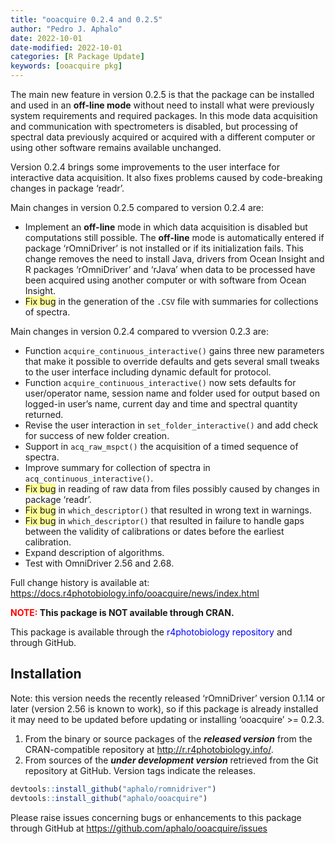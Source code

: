 ```yaml
---
title: "ooacquire 0.2.4 and 0.2.5"
author: "Pedro J. Aphalo"
date: 2022-10-01
date-modified: 2022-10-01
categories: [R Package Update]
keywords: [ooacquire pkg]
---
```


The main new feature in version 0.2.5 is that the package can be installed and used in an <strong>off-line mode</strong> without need to install what were previously system requirements and required packages. In this mode data acquisition and communication with spectrometers is disabled, but processing of spectral data previously acquired or acquired with a different computer or using other software remains available unchanged.

Version 0.2.4 brings some improvements to the user interface for interactive data acquisition. It also fixes problems caused by code-breaking changes in package 'readr'.

Main changes in version 0.2.5 compared to version 0.2.4 are:
<ul class="pm-list pm-bullet-list" data-tight="true" data-pm-slice="3 3 [&quot;body&quot;,null]">
 	<li class="pm-list-item">Implement an <strong>off-line</strong> mode in which data acquisition is disabled but computations still possible. The <strong>off-line</strong> mode is automatically entered if package 'rOmniDriver' is not installed or if its initialization fails. This change removes the need to install Java, drivers from Ocean Insight and R packages 'rOmniDriver' and 'rJava' when data to be processed have been acquired using another computer or with software from Ocean Insight.</li>
 	<li><span style="background-color: #ffff99;">Fix bug</span> in the generation of the `.CSV` file with summaries for collections of spectra.</li>
</ul>
Main changes in version 0.2.4 compared to vversion 0.2.3 are:
<ul>
 	<li>Function `acquire_continuous_interactive()` gains three new parameters that make it possible to override defaults and gets several small tweaks to the user interface including dynamic default for protocol.</li>
 	<li>Function `acquire_continuous_interactive()` now sets defaults for user/operator name, session name and folder used for output based on logged-in user's name, current day and time and spectral quantity returned.</li>
 	<li>Revise the user interaction in `set_folder_interactive()` and add check for success of new folder creation.</li>
 	<li>Support in `acq_raw_mspct()` the acquisition of a timed sequence of spectra.</li>
 	<li>Improve summary for collection of spectra in `acq_continuous_interactive()`.</li>
 	<li><span style="background-color: #ffff99;">Fix bug</span> in reading of raw data from files possibly caused by changes in package 'readr'.</li>
 	<li><span style="background-color: #ffff99;">Fix bug</span> in `which_descriptor()` that resulted in wrong text in warnings.</li>
 	<li><span style="background-color: #ffff99;">Fix bug</span> in `which_descriptor()` that resulted in failure to handle gaps between the validity of calibrations or dates before the earliest calibration.</li>
 	<li>Expand description of algorithms.</li>
 	<li>Test with OmniDriver 2.56 and 2.68.</li>
</ul>
Full change history is available at: <a href="https://docs.r4photobiology.info/ooacquire/news/index.html">https://docs.r4photobiology.info/ooacquire/news/index.html</a>

<strong><span style="color: #ff0000;">NOTE:</span> This package is NOT available through CRAN.
</strong>

This package is available through the <span style="color: #0000ff;">r4photobiology repository</span><span style="text-indent: 0em;"> and through GitHub.
</span>

## Installation

Note: this version needs the recently released 'rOmniDriver' version 0.1.14 or later (version 2.56 is known to work), so if this package is already installed it may need to be updated before updating or installing 'ooacquire' &gt;= 0.2.3.
<ol>
 	<li>From the binary or source packages of the <em><strong>released version</strong></em> from the CRAN-compatible repository at <a href="http://r.r4photobiology.info/">http://r.r4photobiology.info/</a>.</li>
 	<li>From sources of the <em><strong>under development version</strong></em> retrieved from the Git repository at GitHub. Version tags indicate the releases.</li>
</ol>

```r
devtools::install_github("aphalo/romnidriver")
devtools::install_github("aphalo/ooacquire")
```

Please raise issues concerning bugs or enhancements to this package through GitHub at <a href="https://github.com/aphalo/ooacquire/issues" target="_blank" rel="noopener">https://github.com/aphalo/ooacquire/issues</a>
